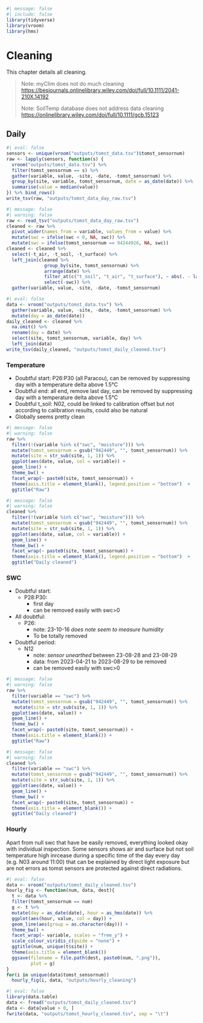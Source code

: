 ```r
#| message: false
#| include: false
library(tidyverse)
library(vroom)
library(hms)
```

# Cleaning {.unnumbered}

This chapter details all cleaning.

> Note: myClim does not do much cleaning <https://besjournals.onlinelibrary.wiley.com/doi/full/10.1111/2041-210X.14192>
>
> Note: SoilTemp database does not address data cleaning <https://onlinelibrary.wiley.com/doi/full/10.1111/gcb.15123>

## Daily

```r
#| eval: false
sensors <- unique(vroom("outputs/tomst_data.tsv")$tomst_sensornum)
raw <- lapply(sensors, function(s) {
  vroom("outputs/tomst_data.tsv") %>% 
  filter(tomst_sensornum == s) %>% 
  gather(variable, value, -site, -date, -tomst_sensornum) %>% 
  group_by(site, variable, tomst_sensornum, date = as_date(date)) %>% 
  summarise(value = median(value))
}) %>% bind_rows()
write_tsv(raw, "outputs/tomst_data_day_raw.tsv")
```

```r
#| message: false
#| warning: false
raw <- read_tsv("outputs/tomst_data_day_raw.tsv")
cleaned <- raw %>% 
  pivot_wider(names_from = variable, values_from = value) %>% 
  mutate(swc = ifelse(swc < 0, NA, swc)) %>% 
  mutate(swc = ifelse(tomst_sensornum == 94244926, NA, swc))
cleaned <- cleaned %>% 
  select(-t_air, -t_soil, -t_surface) %>% 
  left_join(cleaned %>% 
              group_by(site, tomst_sensornum) %>% 
              arrange(date) %>% 
              filter_at(c("t_soil", "t_air", "t_surface"), ~ abs(. - lag(.)) < 1.5) %>% 
              select(-swc)) %>% 
  gather(variable, value, -site, -date, -tomst_sensornum)
```

```r
#| eval: false
data <- vroom("outputs/tomst_data.tsv") %>% 
  gather(variable, value, -site, -date, -tomst_sensornum) %>% 
  mutate(day = as_date(date))
daily_cleaned <- cleaned %>% 
  na.omit() %>% 
  rename(day = date) %>% 
  select(site, tomst_sensornum, variable, day) %>% 
  left_join(data)
write_tsv(daily_cleaned, "outputs/tomst_daily_cleaned.tsv")
```

### Temperature

-   Doubtful start: P26:P30 (all Paracou), can be removed by suppressing day with a temperature delta above 1.5°C
-   Doubtful end: all end, remove last day, can be removed by suppressing day with a temperature delta above 1.5°C
-   Doubtful t_soil: N02, could be linked to calibration offset but not according to calibration results, could also be natural
-   Globally seems pretty clean

```r
#| message: false
#| warning: false
raw %>% 
  filter(!(variable %in% c("swc", "moisture"))) %>% 
  mutate(tomst_sensornum = gsub("942449", "", tomst_sensornum)) %>% 
  mutate(site = str_sub(site, 1, 1)) %>% 
  ggplot(aes(date, value, col = variable)) +
  geom_line() +
  theme_bw() +
  facet_wrap(~ paste0(site, tomst_sensornum)) +
  theme(axis.title = element_blank(), legend.position = "bottom")  +
  ggtitle("Raw")
```

```r
#| message: false
#| warning: false
cleaned %>% 
  filter(!(variable %in% c("swc", "moisture"))) %>% 
  mutate(tomst_sensornum = gsub("942449", "", tomst_sensornum)) %>% 
  mutate(site = str_sub(site, 1, 1)) %>% 
  ggplot(aes(date, value, col = variable)) +
  geom_line() +
  theme_bw() +
  facet_wrap(~ paste0(site, tomst_sensornum)) +
  theme(axis.title = element_blank(), legend.position = "bottom")  +
  ggtitle("Daily cleaned")
```

### SWC

-   Doubtful start:
    -   P28:P30:
        -   first day
        -   can be removed easily with swc\>0
-   All doubtful:
    -   P26:
        -   note: 23-10-16 *does note seem to measure humidity*
        -   To be totally removed
-   Doubtful period:
    -   N12
        -   note: *sensor unearthed* between 23-08-28 and 23-08-29
        -   data: from 2023-04-21 to 2023-08-29 to be removed
        -   can be removed easily with swc\>0

```r
#| message: false
#| warning: false
raw %>% 
  filter(variable == "swc") %>% 
  mutate(tomst_sensornum = gsub("942449", "", tomst_sensornum)) %>% 
   mutate(site = str_sub(site, 1, 1)) %>% 
  ggplot(aes(date, value)) +
  geom_line() +
  theme_bw() +
  facet_wrap(~ paste0(site, tomst_sensornum)) +
  theme(axis.title = element_blank()) +
  ggtitle("Raw")
```

```r
#| message: false
#| warning: false
cleaned %>% 
  filter(variable == "swc") %>% 
  mutate(tomst_sensornum = gsub("942449", "", tomst_sensornum)) %>% 
  mutate(site = str_sub(site, 1, 1)) %>% 
  ggplot(aes(date, value)) +
  geom_line() +
  theme_bw() +
  facet_wrap(~ paste0(site, tomst_sensornum)) +
  theme(axis.title = element_blank()) +
  ggtitle("Daily cleaned")
```

### Hourly

Apart from null swc that have be easily removed, everything looked okay with individual inspection. Some sensors shows air and surface but not soil temperature high inrcease during a specific time of the day every day (e.g. N03 around 11:00) that can be explained by direct light exposure but are not errors as tomst sensors are protected against direct radiations.

```r
#| eval: false
data <- vroom("outputs/tomst_daily_cleaned.tsv")
hourly_fig <- function(num, data, dest){
  t <- data %>% 
  filter(tomst_sensornum == num)
  g <- t %>% 
  mutate(day = as_date(date), hour = as_hms(date)) %>% 
  ggplot(aes(hour, value, col = day)) +
  geom_line(aes(group = as.character(day))) +
  theme_bw() +
  facet_wrap(~ variable, scales = "free_y") +
  scale_colour_viridis_c(guide = "none") +
  ggtitle(num, unique(t$site)) +
  theme(axis.title = element_blank())
  ggsave(filename = file.path(dest, paste0(num, ".png")),
         plot = g)
} 
for(i in unique(data$tomst_sensornum))
  hourly_fig(i, data, "outputs/hourly_cleaning")
```

```r
#| eval: false
library(data.table)
data <- fread("outputs/tomst_daily_cleaned.tsv")
data <- data[value > 0, ]
fwrite(data, "outputs/tomst_hourly_cleaned.tsv", sep = "\t")
```
